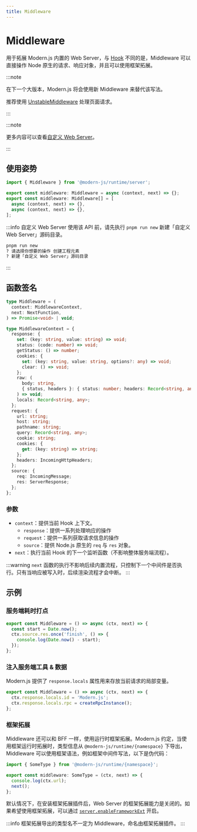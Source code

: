 ```yaml
---
title: Middleware
---
```


# Middleware

用于拓展 Modern.js 内置的 Web Server，与 [Hook](/apis/app/runtime/web-server/hook) 不同的是，Middleware 可以直接操作 Node 原生的请求、响应对象，并且可以使用框架拓展。

:::note

在下一个大版本，Modern.js 将会使用新 Middleware 来替代该写法。

推荐使用 [UnstableMiddleware](/apis/app/runtime/web-server/unstable_middleware) 处理页面请求。

:::

:::note

更多内容可以查看[自定义 Web Server](/guides/advanced-features/web-server)。

:::

## 使用姿势

```ts
import { Middleware } from '@modern-js/runtime/server';

export const middleware: Middleware = async (context, next) => {};
export const middleware: Middleware[] = [
  async (context, next) => {},
  async (context, next) => {},
];
```

:::info 自定义 Web Server
使用该 API 前，请先执行 `pnpm run new` 新建「自定义 Web Server」源码目录。

```bash
pnpm run new
? 请选择你想要的操作 创建工程元素
? 新建「自定义 Web Server」源码目录
```

:::

## 函数签名

```ts
type Middleware = (
  context: MiddlewareContext,
  next: NextFunction,
) => Promise<void> | void;

type MiddlewareContext = {
  response: {
    set: (key: string, value: string) => void;
    status: (code: number) => void;
    getStatus: () => number;
    cookies: {
      set: (key: string, value: string, options?: any) => void;
      clear: () => void;
    };
    raw: (
      body: string,
      { status, headers }: { status: number; headers: Record<string, any> },
    ) => void;
    locals: Record<string, any>;
  };
  request: {
    url: string;
    host: string;
    pathname: string;
    query: Record<string, any>;
    cookie: string;
    cookies: {
      get: (key: string) => string;
    };
    headers: IncomingHttpHeaders;
  };
  source: {
    req: IncomingMessage;
    res: ServerResponse;
  };
};
```

### 参数

- `context`：提供当前 Hook 上下文。
  - `response`：提供一系列处理响应的操作
  - `request`：提供一系列获取请求信息的操作
  - `source`：提供 Node.js 原生的 `req` 与 `res` 对象。
- `next`：执行当前 Hook 的下一个监听函数（不影响整体服务端流程）。

:::warning
`next` 函数的执行不影响后续内置流程，只控制下一个中间件是否执行。只有当响应被写入时，后续渲染流程才会中断。
:::

## 示例

### 服务端耗时打点

```ts
export const Middleware = () => async (ctx, next) => {
  const start = Date.now();
  ctx.source.res.once('finish', () => {
    console.log(Date.now() - start);
  });
};
```

### 注入服务端工具 & 数据

Modern.js 提供了 `response.locals` 属性用来存放当前请求的局部变量。

```ts
export const Middleware = () => async (ctx, next) => {
  ctx.response.locals.id = 'Modern.js';
  ctx.response.locals.rpc = createRpcInstance();
};
```

### 框架拓展

Middleware 还可以和 BFF 一样，使用运行时框架拓展。Modern.js 约定，当使用框架运行时拓展时，类型信息从 `@modern-js/runtime/{namespace}` 下导出，Middleware 可以使用框架语法，例如框架中间件写法，以下是伪代码：

```ts
import { SomeType } from '@modern-js/runtime/{namespace}';

export const middleware: SomeType = (ctx, next) => {
  console.log(ctx.url);
  next();
};
```

默认情况下，在安装框架拓展插件后，Web Server 的框架拓展能力是关闭的。如果希望使用框架拓展，可以通过 [`server.enableFrameworkExt`](/configure/app/server/enable-framework-ext.html) 开启。

:::info
框架拓展导出的类型名不一定为 Middleware，命名由框架拓展插件。
:::
